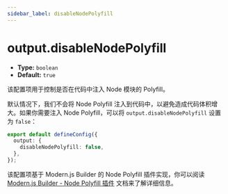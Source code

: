 ```yaml
---
sidebar_label: disableNodePolyfill
---
```


# output.disableNodePolyfill

- **Type:** `boolean`
- **Default:** `true`

该配置项用于控制是否在代码中注入 Node 模块的 Polyfill。

默认情况下，我们不会将 Node Polyfill 注入到代码中，以避免造成代码体积增大。如果你需要注入 Node Polyfill，可以将 `output.disableNodePolyfill` 设置为 `false`：

```ts title="modern.config.ts"
export default defineConfig({
  output: {
    disableNodePolyfill: false,
  },
});
```

该配置项基于 Modern.js Builder 的 Node Polyfill 插件实现，你可以阅读 [Modern.js Builder - Node Polyfill 插件](https://modernjs.dev/builder/plugins/plugin-node-polyfill.html) 文档来了解详细信息。
